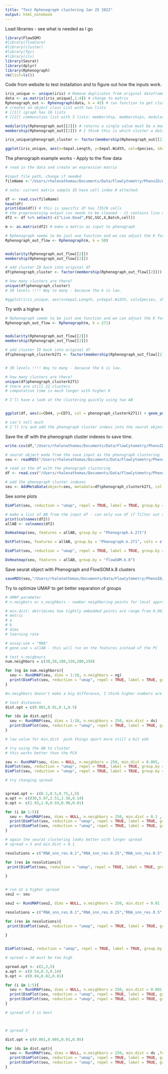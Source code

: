 ```yaml
---
title: "Test Rphenograph clustering Jan 25 2022"
output: html_notebook
---
```



Load libraries - see what is needed as I go

```r
library(FlowSOM)
#library(flowCore)
#library(cluster)
#library(fpc)
#library(clv)
library(Seurat)
library(dplyr)
library(Rphenograph)
rm(list=ls())


```

Code from website to test installation and to figure out how the inputs work.

```r
iris_unique <- unique(iris) # Remove duplicates from original dataframe
data <- as.matrix(iris_unique[,1:4]) # change to matrix
Rphenograph_out <- Rphenograph(data, k = 45) # run function to get clusters
# creates an object class List with two lists
# [[1]] igraph has 10 lists
# [[2]] communities list with 3 lists: membership, memberships, modularity

modularity(Rphenograph_out[[2]]) # returns a single value must be a modularity calculation 
membership(Rphenograph_out[[2]]) # I think this is which cluster a data point belongs to but what does the function do? This lets us see 3 groups with index numbers 1-149

iris_unique$phenograph_cluster <- factor(membership(Rphenograph_out[[2]])) # add cluster IDs into original DF

ggplot(iris_unique, aes(x=Sepal.Length, y=Sepal.Width, col=Species, shape=phenograph_cluster)) + geom_point(size = 3)+theme_bw()


```

The phenograph example works - Apply to the flow data

```r
# read in the data and create an expression matrix 

#input file path, change if needed
fileName <-"/Users/rhalenathomas/Documents/Data/FlowCytometry/PhenoID/Analysis/9MBO/prepro_outsjan20-9000cells/prepro_outsflowset.csv"

# note: current matrix sample ID have cell index # attached. 

df <- read.csv(fileName)
head(df)
print(dim(df)) # this is specific df has 73578 cells
# the preprocessing output csv needs to be cleaned - it contains live dead, FSC, SSC and the sample column
df2 <- df %>% select(-c("Live.Dead",FSC,SSC,X,Batch,cell))

m <- as.matrix(df2) # make a matrix as input to phenograph


```
```r

# Rphenograph seems to be just one function and we can adjust the K for number of neighbours
Rphenograph_out_flow <- Rphenograph(m, k = 50)


modularity(Rphenograph_out_flow[[2]])
membership(Rphenograph_out_flow[[2]])

# add cluster ID back into original df
df$phenograph_cluster <- factor(membership(Rphenograph_out_flow[[2]]))

# how many clusters are there?
unique(df$phenograph_cluster)
# 30 levels !!!! Way to many - because the k is low. 

#ggplot(iris_unique, aes(x=Sepal.Length, y=Sepal.Width, col=Species, shape=phenograph_cluster)) + geom_point(size = 3)+theme_bw()

```

Try with a higher k

```r
# Rphenograph seems to be just one function and we can adjust the K for number of neighbours
Rphenograph_out_flow <- Rphenograph(m, k = 271)


modularity(Rphenograph_out_flow[[2]])
membership(Rphenograph_out_flow[[2]])

# add cluster ID back into original df
df$phenograph_clusterk271 <- factor(membership(Rphenograph_out_flow[[2]]))


# 30 levels !!!! Way to many - because the k is low. 

```


```r

# how many clusters are there?
unique(df$phenograph_clusterk271)
# there are still 22 clusters 
# computation time is much longer with higher K

```

```r

# I'll have a look at the clustering quickly using two AB


ggplot(df, aes(x=CD44, y=CD71, col = phenograph_clusterk271)) + geom_point(size = 1)+theme_bw()

# can't tell much
# I'll try and add the phenograph cluster indexs into the seurat object


```


Save the df with the phenograph cluster indexes to save time.

```r
write.csv(df,"/Users/rhalenathomas/Documents/Data/FlowCytometry/PhenoID/Analysis/9MBO/prepro_outsjan20-9000cells/prepro_outsflowsetdf+phenographk50k271.csv")


```

```r
# seurat object made from the save input as the phenograph clustering
seu <- readRDS("/Users/rhalenathomas/Documents/Data/FlowCytometry/PhenoID/Analysis/9MBO/prepro_outsjan20-9000cells/SeuratfromFlowsom.rds")

# read in the df with the phenograph clustering
df <- read.csv("/Users/rhalenathomas/Documents/Data/FlowCytometry/PhenoID/Analysis/9MBO/prepro_outsjan20-9000cells/prepro_outsflowsetdf+phenographk50k271.csv")

# add the phenograph cluster indexes
seu <- AddMetaData(object=seu, metadata=df$phenograph_clusterk271, col.name = 'Phenograph.k.271')

```

See some plots

```r
DimPlot(seu, reduction = "umap", repel = TRUE, label = TRUE, group.by = "Phenograph.k.271")


```

```r
# make a list of AB from the input df - can only use df if filter out all the exta parts
print(colnames(df2))
allAB <- colnames(df2)

DoHeatmap(seu, features = allAB, group.by = "Phenograph.k.271")

```
```r

DotPlot(seu, features = allAB, group.by = "Phenograph.k.271", cols = c("blue","red"))
```

```r
DimPlot(seu, reduction = "umap", repel = TRUE, label = TRUE, group.by = "flowSOM.k.8")

DoHeatmap(seu, features = allAB, group.by = "flowSOM.k.8")


```
Save seurat object with Phenograph and FlowSOM.k.8 clusters

```r
saveRDS(seu,"/Users/rhalenathomas/Documents/Data/FlowCytometry/PhenoID/Analysis/9MBO/prepro_outsjan20-9000cells/SeuratfromFlowsomPheno.rds" )

```



Try to optimize UMAP to get better separation of groups


```r

# UMAP parameter
# n.neigbors or n_neighbors : number neighboring points for local approximation of manifult - larger give more global structur and looses detials

# min.dist: detrimines how tightly embedded points are range from 0.001 - 0.5 : large values ensure embeeded points are evenly dist, small values otimse accuracy in local structures
# metric
# a 
# b
# dims
# learning rate 

# assay.use = "RNA" 
# gene.use = allAB - this will run on the features instead of the PC

# test n.neigbours 
num.neighbors = c(30,50,100,150,200,250)

for (ng in num.neighbors){
  seu <- RunUMAP(seu, dims = 1:10, n.neighbors = ng)
  print(DimPlot(seu, reduction = "umap", repel = TRUE, label = TRUE, group.by = "Phenograph.k.271"))
}

#n.neighbors doesn't make a big difference, I think higher numbers are better visually

# test distances
dist.opt = c(0.001,0.01,0.1,0.5)

for (ds in dist.opt){
  seu <- RunUMAP(seu, dims = 1:10, n.neighbors = 250, min.dist = ds)
  print(DimPlot(seu, reduction = "umap", repel = TRUE, label = TRUE, group.by = "Phenograph.k.271"))
}

# low value for min.dist  push things apart more still a bit odd

# try using the AB to cluster
# this works better than the PCA

seu <- RunUMAP(seu, dims = NULL, n.neighbors = 250, min.dist = 0.005, features = allAB, slot = 'scale.data')
DimPlot(seu, reduction = "umap", repel = TRUE, label = TRUE, group.by = "Phenograph.k.271")
DimPlot(seu, reduction = "umap", repel = TRUE, label = TRUE, group.by = "RNA_snn_res.1")

# try changing spread


spread.opt <- c(0.1,0.5,0.75,1,5)
a.opt <- c(830,5.07,2.51,1.58,0.14)
b.opt <- c(1.93,1.0,0.93,0.90,0.81)

for (i in 1:5){
  seu <- RunUMAP(seu, dims = NULL, n.neighbors = 250, min.dist = 0.1 ,features = allAB, slot = 'scale.data', spread = spread.opt[i], a = a.opt[i], b = b.opt[i])
  print(DimPlot(seu, reduction = "umap", repel = TRUE, label = TRUE, group.by = "Phenograph.k.271"))
  print(DimPlot(seu, reduction = "umap", repel = TRUE, label = TRUE, group.by = "RNA_snn_res.1"))
}

# again the seurat clustering looks better with larger spread
# spread = 5 and min.dist = 0.1


```

```r

resolutions = c("RNA_snn_res.0.1","RNA_snn_res.0.25","RNA_snn_res.0.5","RNA_snn_res.0.75","RNA_snn_res.1")

for (res in resolutions){
 print(DimPlot(seu, reduction = "umap", repel = TRUE, label = TRUE, group.by = res))
 
}



```

```r
# run at a higher spread
seu2 <- seu

seu2 <- RunUMAP(seu2, dims = NULL, n.neighbors = 250, min.dist = 0.01 ,features = allAB, slot = 'scale.data', spread =10, a = 0.05, b = 0.8)


```

```r

resolutions = c("RNA_snn_res.0.1","RNA_snn_res.0.25","RNA_snn_res.0.5","RNA_snn_res.0.75","RNA_snn_res.1")

for (res in resolutions){
 print(DimPlot(seu2, reduction = "umap", repel = TRUE, label = TRUE, group.by = res))
 
}


DimPlot(seu2, reduction = "umap", repel = TRUE, label = TRUE, group.by = "Phenograph.k.271")

# spread = 10 must be too high

```

```r


spread.opt <- c(2,3,5)
a.opt <- c(0.54,0.3,0.14)
b.opt <- c(0.84,0.82,0.81)

for (i in 1:5){
  seu <- RunUMAP(seu, dims = NULL, n.neighbors = 250, min.dist = 0.001 ,features = allAB, slot = 'scale.data', spread = spread.opt[i], a = a.opt[i], b = b.opt[i])
  print(DimPlot(seu, reduction = "umap", repel = TRUE, label = TRUE, group.by = "Phenograph.k.271"))
  print(DimPlot(seu, reduction = "umap", repel = TRUE, label = TRUE, group.by = "RNA_snn_res.1"))
}

# spread of 3 is best




```

```r

# spread 3 

dist.opt = c(0.001,0.005,0.01,0.05)

for (ds in dist.opt){
  seu <- RunUMAP(seu, dims = NULL, n.neighbors = 250, min.dist = ds ,features = allAB, slot = 'scale.data', spread = 3, a = 0.3, b = 0.82)
  print(DimPlot(seu, reduction = "umap", repel = TRUE, label = TRUE, group.by = "Phenograph.k.271"))
  print(DimPlot(seu, reduction = "umap", repel = TRUE, label = TRUE, group.by = "RNA_snn_res.1"))
}


```




